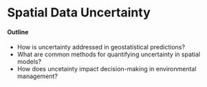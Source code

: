 # Spatial Data Uncertainty

#### Outline

* How is uncertainty addressed in geostatistical predictions?
* What are common methods for quantifying uncertainty in spatial models?
* How does uncetainty impact decision-making in environmental management?
